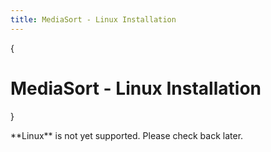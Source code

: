 ```yaml
---
title: MediaSort - Linux Installation
---
```



{<h1>MediaSort - Linux Installation</h1>}

<Callout emoji="❌">
  **Linux** is not yet supported. Please check back later.
</Callout>
